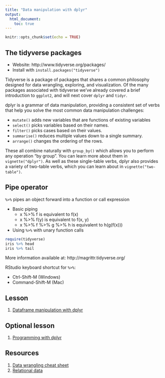 ```yaml
---
title: "Data manipulation with dplyr"
output: 
  html_document:
    toc: true
---
```

```r
knitr::opts_chunk$set(echo = TRUE)
```

## The tidyverse packages
- Website: http://www.tidyverse.org/packages/
- Install with `install.packages("tidyverse")`

Tidyverse is a package of packages that shares a common philosophy designed for data wrangling, exploring, and visualization. Of the many packages associated with tidyverse we've already covered a brief introduction to `ggplot2`, and will next cover `dplyr` and `tidyr`.

dplyr is a grammar of data manipulation, providing a consistent set of verbs that help you solve the most common data manipulation challenges:

- `mutate()` adds new variables that are functions of existing variables
- `select()` picks variables based on their names.
- `filter()` picks cases based on their values.
- `summarise()` reduces multiple values down to a single summary.
- `arrange()` changes the ordering of the rows.

These all combine naturally with `group_by()` which allows you to perform any operation "by group". You can learn more about them in `vignette("dplyr")`. As well as these single-table verbs, dplyr also provides a variety of two-table verbs, which you can learn about in `vignette("two-table")`.

## Pipe operator
`%>%` pipes an object forward into a function or call expression

- Basic piping
    - x %>% f is equivalent to f(x)
    - x %>% f(y) is equivalent to f(x, y)
    - x %>% f %>% g %>% h is equivalent to h(g(f(x)))

- Using `%>%` with unary function calls

```r
require(tidyverse)
iris %>% head
iris %>% tail
```

More information available at: http://magrittr.tidyverse.org/

RStudio keyboard shortcut for `%>%`:

- Ctrl-Shift-M (Windows)
- Command-Shift-M (Mac)

## Lesson
1. [Dataframe manipulation with dplyr](http://swcarpentry.github.io/r-novice-gapminder/13-dplyr/index.html)

## Optional lesson
1. [Programming with dplyr](http://dplyr.tidyverse.org/articles/programming.html)

## Resources
1. [Data wrangling cheat sheet](https://www.rstudio.com/wp-content/uploads/2015/02/data-wrangling-cheatsheet.pdf)
1. [Relational data](https://r4ds.had.co.nz/relational-data.html)
